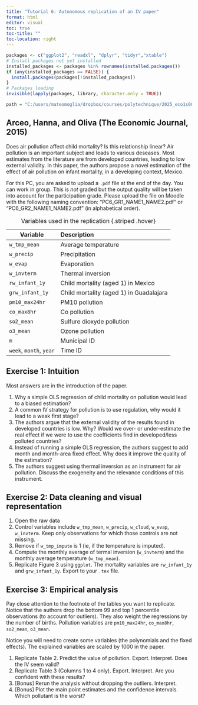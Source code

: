 ```yaml
---
title: "Tutorial 6: Autonomous replication of an IV paper"
format: html
editor: visual
toc: true
toc-title: ""
toc-location: right
---
```


```r
packages <- c("ggplot2", "readxl", "dplyr", "tidyr","xtable")
# Install packages not yet installed
installed_packages <- packages %in% rownames(installed.packages())
if (any(installed_packages == FALSE)) {
  install.packages(packages[!installed_packages])
}
# Packages loading
invisible(lapply(packages, library, character.only = TRUE))

path = "C:/users/mateomoglia/dropbox/courses/polytechnique/2025_eco1s002/tutorial6"
```

## Arceo, Hanna, and Oliva (The Economic Journal, 2015)

Does air pollution affect child mortality? Is this relationship linear? Air pollution is an important subject and leads to various deseases. Most estimates from the literature are from developed countries, leading to low external validity. In this paper, the authors propose a novel estimation of the effect of air pollution on infant mortality, in a developing context, Mexico. 

:::callout-note
For this PC, you are asked to upload a `.pdf` file at the end of the day. You can work in group. This is *not* graded but the output quality will be taken into account for the participation grade. Please upload the file on Moodle with the following naming convention: "PC6_GR1_NAME1_NAME2.pdf" or "PC6_GR2_NAME1_NAME2.pdf" (in alphabetical order).
:::

| Variable | Description 
|---------|:-----|
| `w_tmp_mean`    | Average temperature   |
| `w_precip`      | Precipitation         |
| `w_evap`        | Evaporation           |
| `w_invterm`     | Thermal inversion     |
| `rw_infant_1y`  | Child mortality (aged 1) in Mexico      |
| `grw_infant_1y` | Child mortality (aged 1) in Guadalajara |
| `pm10_max24hr`  | PM10 pollution |
| `co_max8hr`     | Co pollution   |
| `so2_mean`      | Sulfure dioxyde pollution |
| `o3_mean`       | Ozone pollution |
| `m` | Municipal ID |
| `week`, `month`, `year` | Time ID |

: Variables used in the replication {.striped .hover}

## Exercise 1: Intuition

Most answers are in the introduction of the paper. 

1.  Why a simple OLS regression of child mortality on pollution would lead to a biased estimation?
2.  A common IV strategy for pollution is to use regulation, why would it lead to a weak first stage?
3.  The authors argue that the external validity of the results found in developed countries is low. Why? Would we over- or under-estimate the real effect if we were to use the coefficients find in developed/less polluted countries?
4.  Instead of running a simple OLS regression, the authors suggest to add month and month-area fixed effect. Why does it improve the quality of the estimation?
5.  The authors suggest using thermal inversion as an instrument for air pollution. Discuss the exogeneity and the relevance conditions of this instrument.

## Exercise 2: Data cleaning and visual representation

1.  Open the raw data
2.  Control variables include `w_tmp_mean`, `w_precip`, `w_cloud`, `w_evap`, `w_invterm`. Keep only observations for which those controls are not missing.
3.  Remove if `w_tmp_impute` is 1 (ie, if the temperature is imputed).
4.  Compute the monthly average of termal inversion (`w_invterm`) and the monthly average temperature (`w_tmp_mean`).
5.  Replicate Figure 3 using `ggplot`. The mortality variables are `rw_infant_1y` and `grw_infant_1y`. Export to your `.tex` file.

## Exercise 3: Empirical analysis

Pay close attention to the footnote of the tables you want to replicate. Notice that the authors drop the bottom 99 and top 1 percentile observations (to account for outliers). They also weight the regressions by the number of births. Pollution variables are `pm10_max24hr`, `co_max8hr`, `so2_mean`, `o3_mean`.

Notice you will need to create some variables (the polynomials and the fixed effects). The explained variables are scaled by 1000 in the paper.

1.  Replicate Table 2. Predict the value of pollution. Export. Interpret. Does the IV seem valid?
2.  Replicate Table 3 (Columns 1 to 4 only). Export. Interpret. Are you confident with these results? 
3.  [Bonus] Rerun the analysis without dropping the outliers. Interpret.
4.  [Bonus] Plot the main point estimates and the confidence intervals. Which pollutant is the worst?
